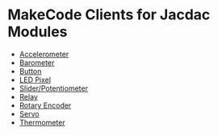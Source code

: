 # MakeCode Clients for Jacdac Modules

-   [Accelerometer](/clients/makecode/modules/accelerometer)
-   [Barometer](/clients/makecode/modules/barometer)
-   [Button](/clients/makecode/modules/button)
-   [LED Pixel](/clients/makecode/modules/ledpixel)
-   [Slider/Potentiometer](/clients/makecode/modules/potentiometer)
-   [Relay](/clients/makecode/modules/relay)
-   [Rotary Encoder](/clients/makecode/modules/rotaryencoder)
-   [Servo](/clients/makecode/modules/servo)
-   [Thermometer](/clients/makecode/modules/thermometer)
